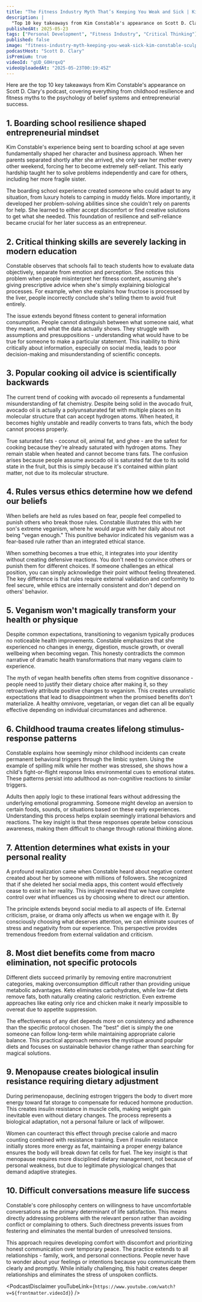 ```yaml
---
title: "The Fitness Industry Myth That’s Keeping You Weak and Sick | Kim Constable – Sculpted Vegan Founder"
description: |
  "Top 10 key takeaways from Kim Constable's appearance on Scott D. Clary's podcast, covering everything from childhood resilience and fitness myths to the psychology of belief systems and entrepreneurial success."
publishedAt: 2025-05-23
tags: ["Personal Development", "Fitness Industry", "Critical Thinking"]
published: false
image: "fitness-industry-myth-keeping-you-weak-sick-kim-constable-sculpted-vegan-founder.jpg"
podcastHost: "Scott D. Clary"
isPremium: true
videoId: "gUD_G0HrqxQ"
videoUploadedAt: "2025-05-23T00:19:45Z"
---
```



<PodcastSummaryPageLayout frontmatter={frontmatter}>
Here are the top 10 key takeaways from Kim Constable's appearance on Scott D. Clary's podcast, covering everything from childhood resilience and fitness myths to the psychology of belief systems and entrepreneurial success.

## 1. Boarding school resilience shaped entrepreneurial mindset

Kim Constable's experience being sent to boarding school at age seven fundamentally shaped her character and business approach. When her parents separated shortly after she arrived, she only saw her mother every other weekend, forcing her to become extremely self-reliant. This early hardship taught her to solve problems independently and care for others, including her more fragile sister.

The boarding school experience created someone who could adapt to any situation, from luxury hotels to camping in muddy fields. More importantly, it developed her problem-solving abilities since she couldn't rely on parents for help. She learned to either accept discomfort or find creative solutions to get what she needed. This foundation of resilience and self-reliance became crucial for her later success as an entrepreneur.

## 2. Critical thinking skills are severely lacking in modern education

Constable observes that schools fail to teach students how to evaluate data objectively, separate from emotion and perception. She notices this problem when people misinterpret her fitness content, assuming she's giving prescriptive advice when she's simply explaining biological processes. For example, when she explains how fructose is processed by the liver, people incorrectly conclude she's telling them to avoid fruit entirely.

The issue extends beyond fitness content to general information consumption. People cannot distinguish between what someone said, what they meant, and what the data actually shows. They struggle with assumptions and presuppositions - understanding what would have to be true for someone to make a particular statement. This inability to think critically about information, especially on social media, leads to poor decision-making and misunderstanding of scientific concepts.

## 3. Popular cooking oil advice is scientifically backwards

The current trend of cooking with avocado oil represents a fundamental misunderstanding of fat chemistry. Despite being solid in the avocado fruit, avocado oil is actually a polyunsaturated fat with multiple places on its molecular structure that can accept hydrogen atoms. When heated, it becomes highly unstable and readily converts to trans fats, which the body cannot process properly.

True saturated fats - coconut oil, animal fat, and ghee - are the safest for cooking because they're already saturated with hydrogen atoms. They remain stable when heated and cannot become trans fats. The confusion arises because people assume avocado oil is saturated fat due to its solid state in the fruit, but this is simply because it's contained within plant matter, not due to its molecular structure.

## 4. Rules versus ethics determine how we defend our beliefs

When beliefs are held as rules based on fear, people feel compelled to punish others who break those rules. Constable illustrates this with her son's extreme veganism, where he would argue with her daily about not being "vegan enough." This punitive behavior indicated his veganism was a fear-based rule rather than an integrated ethical stance.

When something becomes a true ethic, it integrates into your identity without creating defensive reactions. You don't need to convince others or punish them for different choices. If someone challenges an ethical position, you can simply acknowledge their point without feeling threatened. The key difference is that rules require external validation and conformity to feel secure, while ethics are internally consistent and don't depend on others' behavior.

## 5. Veganism won't magically transform your health or physique

Despite common expectations, transitioning to veganism typically produces no noticeable health improvements. Constable emphasizes that she experienced no changes in energy, digestion, muscle growth, or overall wellbeing when becoming vegan. This honesty contradicts the common narrative of dramatic health transformations that many vegans claim to experience.

The myth of vegan health benefits often stems from cognitive dissonance - people need to justify their dietary choice after making it, so they retroactively attribute positive changes to veganism. This creates unrealistic expectations that lead to disappointment when the promised benefits don't materialize. A healthy omnivore, vegetarian, or vegan diet can all be equally effective depending on individual circumstances and adherence.

## 6. Childhood trauma creates lifelong stimulus-response patterns

Constable explains how seemingly minor childhood incidents can create permanent behavioral triggers through the limbic system. Using the example of spilling milk while her mother was stressed, she shows how a child's fight-or-flight response links environmental cues to emotional states. These patterns persist into adulthood as non-cognitive reactions to similar triggers.

Adults then apply logic to these irrational fears without addressing the underlying emotional programming. Someone might develop an aversion to certain foods, sounds, or situations based on these early experiences. Understanding this process helps explain seemingly irrational behaviors and reactions. The key insight is that these responses operate below conscious awareness, making them difficult to change through rational thinking alone.

## 7. Attention determines what exists in your personal reality

A profound realization came when Constable heard about negative content created about her by someone with millions of followers. She recognized that if she deleted her social media apps, this content would effectively cease to exist in her reality. This insight revealed that we have complete control over what influences us by choosing where to direct our attention.

The principle extends beyond social media to all aspects of life. External criticism, praise, or drama only affects us when we engage with it. By consciously choosing what deserves attention, we can eliminate sources of stress and negativity from our experience. This perspective provides tremendous freedom from external validation and criticism.

## 8. Most diet benefits come from macro elimination, not specific protocols

Different diets succeed primarily by removing entire macronutrient categories, making overconsumption difficult rather than providing unique metabolic advantages. Keto eliminates carbohydrates, while low-fat diets remove fats, both naturally creating caloric restriction. Even extreme approaches like eating only rice and chicken make it nearly impossible to overeat due to appetite suppression.

The effectiveness of any diet depends more on consistency and adherence than the specific protocol chosen. The "best" diet is simply the one someone can follow long-term while maintaining appropriate calorie balance. This practical approach removes the mystique around popular diets and focuses on sustainable behavior change rather than searching for magical solutions.

## 9. Menopause creates biological insulin resistance requiring dietary adjustment

During perimenopause, declining estrogen triggers the body to divert more energy toward fat storage to compensate for reduced hormone production. This creates insulin resistance in muscle cells, making weight gain inevitable even without dietary changes. The process represents a biological adaptation, not a personal failure or lack of willpower.

Women can counteract this effect through precise calorie and macro counting combined with resistance training. Even if insulin resistance initially stores more energy as fat, maintaining a proper energy balance ensures the body will break down fat cells for fuel. The key insight is that menopause requires more disciplined dietary management, not because of personal weakness, but due to legitimate physiological changes that demand adaptive strategies.

## 10. Difficult conversations measure life success

Constable's core philosophy centers on willingness to have uncomfortable conversations as the primary determinant of life satisfaction. This means directly addressing problems with the relevant person rather than avoiding conflict or complaining to others. Such directness prevents issues from festering and eliminates the mental burden of unresolved tensions.

This approach requires developing comfort with discomfort and prioritizing honest communication over temporary peace. The practice extends to all relationships - family, work, and personal connections. People never have to wonder about your feelings or intentions because you communicate them clearly and promptly. While initially challenging, this habit creates deeper relationships and eliminates the stress of unspoken conflicts.

<PodcastDisclaimer
  youTubeLink={`https://www.youtube.com/watch?v=${frontmatter.videoId}`}
/>

</PodcastSummaryPageLayout>
